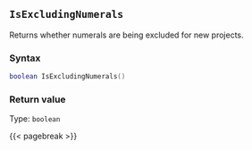## `IsExcludingNumerals`

Returns whether numerals are being excluded for new projects.

### Syntax {-}

``` .lua
boolean IsExcludingNumerals()
```


### Return value {-}

Type: `boolean`


{{< pagebreak >}}